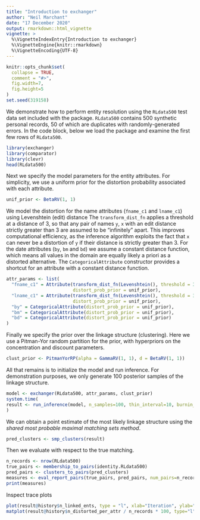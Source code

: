```yaml
---
title: "Introduction to exchanger"
author: "Neil Marchant"
date: "17 December 2020"
output: rmarkdown::html_vignette
vignette: >
  %\VignetteIndexEntry{Introduction to exchanger}
  %\VignetteEngine{knitr::rmarkdown}
  %\VignetteEncoding{UTF-8}
---
```


```r
knitr::opts_chunk$set(
  collapse = TRUE,
  comment = "#>",
  fig.width=7, 
  fig.height=5
)
set.seed(319158)
```

We demonstrate how to perform entity resolution using the `RLdata500` test 
data set included with the package. `RLdata500` contains 500 synthetic 
personal records, 50 of which are duplicates with randomly-generated errors.
In the code block, below we load the package and examine the first few rows 
of `RLdata500`. 
```r
library(exchanger)
library(comparator)
library(clevr)
head(RLdata500)
```

Next we specify the model parameters for the entity attributes. 
For simplicity, we use a uniform prior for the distortion probability 
associated with each attribute.
```r
unif_prior <- BetaRV(1, 1)
```

We model the distortion for the name attributes (`fname_c1` and `lname_c1`) 
using Levenshtein (edit) distance 
The `transform_dist_fn` applies a threshold at a distance of 3, so that any 
pair of names `y`, `x` with an edit distance strictly greater than 3 are 
assumed to be "infinitely" apart. 
This improves computational efficiency, as the inference algorithm exploits 
the fact that `x` can never be a distortion of `y` if their distance is 
strictly greater than 3.
For the date attributes (`by`, `bm` and `bd`) we assume a constant distance 
function, which means all values in the domain are equally likely a priori 
as a distorted alternative. 
The `CategoricalAttribute` constructor provides a shortcut for an attribute 
with a constant distance function.
```r
attr_params <- list(
  "fname_c1" = Attribute(transform_dist_fn(Levenshtein(), threshold = 3.0),
                         distort_prob_prior = unif_prior),
  "lname_c1" = Attribute(transform_dist_fn(Levenshtein(), threshold = 3.0),
                         distort_prob_prior = unif_prior),
  "by" = CategoricalAttribute(distort_prob_prior = unif_prior),
  "bm" = CategoricalAttribute(distort_prob_prior = unif_prior),
  "bd" = CategoricalAttribute(distort_prob_prior = unif_prior)
)
```

Finally we specify the prior over the linkage structure (clustering). Here we 
use a Pitman-Yor random partition for the prior, with hyperpriors on the 
concentration and discount parameters.
```r
clust_prior <- PitmanYorRP(alpha = GammaRV(1, 1), d = BetaRV(1, 1))
```

All that remains is to initialize the model and run inference. 
For demonstration purposes, we only generate 100 posterior samples of the 
linkage structure.
```r
model <- exchanger(RLdata500, attr_params, clust_prior)
system.time(
result <- run_inference(model, n_samples=100, thin_interval=10, burnin_interval=1000)
)
```

We can obtain a point estimate of the most likely linkage structure using the 
_shared most probable maximal matching sets method_.
```r
pred_clusters <- smp_clusters(result)
```

Then we evaluate with respect to the true matching.
```r
n_records <- nrow(RLdata500)
true_pairs <- membership_to_pairs(identity.RLdata500)
pred_pairs <- clusters_to_pairs(pred_clusters)
measures <- eval_report_pairs(true_pairs, pred_pairs, num_pairs=n_records*(n_records-1)/2)
print(measures)
```

Inspect trace plots
```r
plot(result@history$n_linked_ents, type = "l", xlab="Iteration", ylab="Num. linked entities")
matplot(result@history$n_distorted_per_attr / n_records * 100, type="l", xlab="Iteration", ylab="% distorted")
```